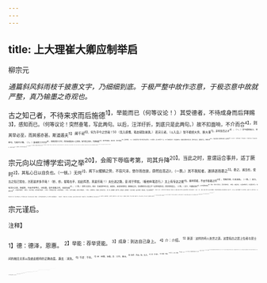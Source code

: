 ```yaml
---
---
---
```

title: 上大理崔大卿应制举启
---



柳宗元

*通篇斜风斜雨枝千披惠文字，乃细细到底。于极严整中故作恣意，于极恣意中故就严整，真乃输墨之奇观也。*

古之知己者，不待来求而后施德<sup>1】，举能而已（何等议论！）其受德者，不待成身而后拜赐<sup>3】，感知而已。（何等议论！突然奋笔，写此两句。以后，汪洋纡折，到底只是此两句。）故不扣面响，不介而合<sup>4】，则其举必至，而其感亦甚。斯道遁夫<sup>5】
阚千祀<sup>6】，何为乎今之世哉！50
（忽入感慨，笔态郁勃淋漓。）
若宗元者，（斗入自。）智不能经大务、断大事<sup>7】，非有恢杰之才<sup>8】；（一。）学不能探奥义、穷章句，为腐烂之儒。（二。）虽或寘力于文学<sup>9】，勤勤恳恳于岁时，然而未能极圣人之规矩，恢作者之闻见，劳费翰墨<sup>10】，徒尔拖逢掖、曳大带，游于朋齿<sup>17】，且有愧色，（三。）岂有能乎哉？阁下何见待之厚也。（斗出阁下。此三四行作一头，以下凡两扇文字，分应起两句。）始者自谓抱无用之文，戴不肖之容，虽振身泥尘，仰晞云霄<sup>13】3，何由而能哉？遂用收视内顾，烦首绝望<sup>14】，甘以没也。（看他叙“始者”，笔行宽宽然。）今者果不自意，他日琐琐之著述，幸得流于袵席<sup>15】，接在视听，阁下乃谓可以蹈远大之途<sup>16】，及制作之门<sup>17】，决然而不疑，介然而独德，是何收采之特达
采之特达<sup>18】，而顾念之勤备乎？（看他叙“今者”，笔行宽宽然。）且阁下知其为人何如哉？（妙，妙。提笔在手，如此挥洒，真是乐哉！
！）其貌之美陋，质之细大，心之贤不肖，阁下固未知也。（妙，妙。）面一遇文字，志在济拔，（妙，妙，写得阁下如许。）斯盖古之知己者已。故曰：古之知己者，不待来求而后施德者也。然则亟来而求者<sup>19】，诚下科也。（此一扇，先结“古之知己者”一句。看他完处，又倒找一句，自矜不可言。）

宗元向以应博学宏词之举<sup>20】，会阁下辱临考第，司其升降<sup>20】。当此之时，意谓运合事并，适丁厥时<sup>2】，其私心日以自负也。（一顿。）无何<sup>2】，阁下以鲲鳞之势，不容尺泽，悠尔而自放，廓然应高迈2，（一跌。）其不我知者，遂排逐而委之<sup>5】。委之，诚当也，使古之知己犹在，岂若是求多乎哉！（妙，妙。提笔在手，如此挥洒，真是乐哉！）夫仕进之路，昔
闻于师矣。（看他纵笔恣行。）太上有专达之能<sup>4】，乘时得君，不由乎表著之列<sup>20】，而取将相，行其政焉。（一等。）其次，有文行之美，积能荣，不由乎举甲乙、历科第，登乎表著之列，显其名焉<sup>2】。（二等。）累荣
又其次，则曰：吾未尝举甲乙也，未尝历
，未尝历科第也，彼朝廷之位，吾何修而可以登之乎？必求举是科也，然后得而登之。（三等。）其下，不能知其利<sup>3】，又不能务其往<sup>3】，则曰：举天下而好之，吾何为独不然；（四等。）由是观之，（只是纵笔恣行。）有爱锥
恣行。）有爱锥刀者<sup>2】，以举是科为悦者也；（四等也。）有争寻常者，以登乎朝廷为悦者也；（三等也。）有慕权贵之位者，以将相为悦者也；（二等也。）有乐行其政者，以理天下为悦者也。（一等也。）然则举甲乙、历科第，固为末而已矣。（妙，妙。是何胸怀，是何气色，是何议论，是何笔星！）得之不加荣，丧之不加忧，苟成其名，于远大者何补焉<sup>3】？（真是。妙，妙。）然而至于感
ē于感知之道，则细大一矣，成败亦
更妙。看他以上发如许多笔墨，却又作如此跌下。）故曰：一矣。（更妙，更妙。看他以上发如
其受德者，不待成身而后拜赐。然则幸成其身者，固末节也。（此一扇，次结“其受德者”一句。看他完处，又倒找一句，自矜不可言。）盖不知来求之下者，不足以收特达之士；而不知身之末者，不足以承贤达之遇，审矣国。（又将两扇完处所倒找之二句，再申明，便成通篇结束。）
（再出阁下。）德足以仪世，才足以辅圣，文足以当宗师之伏以阁下（再出阁下
位，学足以冠需术之首，诚为贤达之表也<sup>3】。顾视下辈，岂容易而收哉！（又找此笔，愈自矜不可言。）面宗元（再入自。）朴野昧劣，进不知退，不可以言乎德；不能植志于义，而必以文字求达，不可以言乎才；秉翰执简，败北而归<sup>7】，不可以言乎文；登场应对，刺缪经旨<sup>8】，不可以言乎学，固非特达之器也。忖省陋质，岂容易而承之哉！（又找此笔，愈自矜不可言也。）切冒大遇，秽累高鉴，喜惧交争，不克宁居。窃感荀嶅如实出己之德<sup>4】，敢希豫让国士遇我之报<sup>4】。伏候门屏，敢俟招纳。谨奉启以代投刺之礼<sup>4】，伏惟以知己之道，终抚荐焉<sup>8】。不宜<sup>4】。

宗元谨启。

<sup>注释】

<sup>1】德：德泽，恩惠。
<sup>2】举能：荐举贤能。
<sup>3】成身：到达自己身上。
<sup>4】介：介绍。
<sup>5】斯道：这样的待人处世之道。这里指古之居上位者与贤士间的融洽关系以及彼此相待的正确态度。遁去：消失。
<sup>6】千祀：千年。
<sup>7】经：经营，治理。务：工作，事业。
<sup>8】恢杰：杰出。恢，弘大。
<sup>9】寞：同“置”。
<sup>10】翰墨：笔墨。
<sup>11】逢：大。掖：衣袂。
<sup>12】朋齿：友人。
<sup>13】仰：仰慕，这里是希望的意思。晞：远望。
<sup>14】颊首：同“俯首”。
<sup>15】流：流传，传播。
<sup>16】阁下：指崔儆，崔儆曾任大理卿，故称他为崔大卿。柳宗元于贞元九年（公元793年）中进士第，同年其父柳镇去世，按唐代礼制，他服丧三年，不能参加吏部制科（博学宏词）考试。贞元十二年服父丧期满，他参加了吏部制科的考试，初试失利。本文即作于这次初试落考之后。至贞元十四年，他才顺利通过吏部制科考试，正式进入仕途。
<sup>17】制作：著述，撰写文件。
<sup>18】特达：特出。
<sup>19】亟来：屡次前往。
<sup>20】应博学宏试。
<sup>21】司其升降：主管录取工作。吏部考功郎中为主考官员，掌握考试事宜。升，考中。降，落第。
<sup>22】适丁厥时：适当其时。丁，当。厥，其。这一句句意为恰巧遇上了好时机。
<sup>23】无何：不久。
<sup>24】“以鲲鳞之势”四句：鲲鳞，即鲲鱼，这是古代传说中的一种大鱼。《庄子·逍遥游》：“北冥有鱼，其名为鲲；鲲之大，不知其几千里也！化而为鸟，其名为鹏；鹏之背，不知其几千里也！怒典故，以颂扬崔儆官职的升迁。因作本文时，崔散已离开用鲲鹏变化的典故，以颂扬崔微官取
吏部，官取升至大理卿。
<sup>25】委：丢弃。
<sup>26】太上：最上。
<sup>27】表著之列：正常的官秩、官位。《左传·昭公十二年》载叔向曰：“朝有著定，会有表。”“会朝之言，必闻于表著之位，所以昭事序也。”朝廷议事或天子与诸侯在外地会见，小所规定站立的位置，谓之“表著”。
<sup>28】累：积聚。荣：声誉。
<sup>29】“不由乎举甲乙”四句：意为无需州县荐举，不用参加科举考试，就能跻身朝会官员跻身朝会官员的行列，而使自己名声远扬。
<sup>30】知其利：知道从政的正确目的。
<sup>31】务其往：指平时不注意加强自己的道德、才学修养。
<sup>32】锥刀：锥刀之利，比喻微小的利益。《左传·昭公六年》：“锥刀之末，将尽争之。”
<sup>33】理天下：使天下政治清明。理，治。
<sup>34】远大者：指治理天下的远大目标。
<sup>35】审：确实是这样。
<sup>36】表：表率，榜样。
<sup>37】“秉翰执简”二句：指自己贞元十二年参加吏部制科考试失利一事。秉翰，操笔。
<sup>38】剌（là辣）缪：违背。
<sup>39】荀蕾（yīng英）：春秋时晋国大夫，曾在晋楚之间的一次战争中被俘，后因父亲萄首等营救，得以归晋。古人认为他是一位能施德爱民的贤良政治家。《左传·成公三年》：“荀蕾之在楚也，郑贾人有将置诸褚中以出，既谋之，未行，而楚人归之。贾人如晋，荀苦善视之，如实出己。贾人曰：“吾无其功，敢有其实乎？吾小人，不可以厚诬君子。＂遂适齐。”郑贾人，郑国的一位商人。褚中，布囊之中。如实出已：如同实际上把自己从布囊中解救出来。
<sup>40】豫让：春秋战国间的晋国人，原系智伯（荀瑶）的家臣，赵襄子灭智氏后，他改名换姓，潜身厕所，以漆涂身，暗伏桥下，多次欲刺杀赵襄子，以报智伯知遇之恩，后其谋被赵襄子察觉。豫让被擒后，还对赵襄子说：“智伯国士遇我，我故国士报之。”（《史记·刺客列传》）并求取赵襄子之衣斩之而后自杀。
<sup>41】投剌：投递名片以求谒见。
<sup>42】抚荐：抚慰荐举。
<sup>43】不宣：见柳宗元《上李夷简相公书》注2。